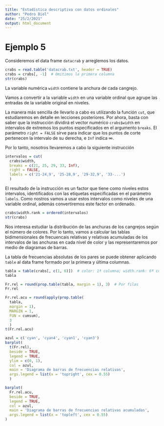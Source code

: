 ---
title: "Estadística descriptiva con datos ordinales"
author: "Pedro Biel"
date: "25/2/2021"
output: html_document
---

# Ejemplo 5

Consideremos el data frame `datacrab` y arreglemos los datos.

```{r}
crabs = read.table('datacrab.txt', header = TRUE)
crabs = crabs[, -1]  # Omitimos la primera columna
str(crabs)
```

La variable numérica `width` contiene la anchura de cada cangrejo.

Vamos a convertir a la variable `width` en una variable ordinal que agrupe las entradas de la variable original en niveles.

La manera más sencilla de llevarlo a cabo es utilizando la función `cut`, que estudiaremos en detalle en lecciones posteriores. Por ahora, basta con saber que la instrucción dividirá el vector numérico `crabs$width` en intervalos de extremos los puntos especificados en el argumento `breaks`. El parámetro `right = FALSE` sirve para indicar que los puntos de corte pertenecen la intervalo de su derecha, e `Inf` indica ∞.

Por lo tanto, nosotros llevaremos a cabo la siguiente instrucción

```{r}
intervalos = cut(
  crabs$width,
  breaks = c(21, 25, 29, 33, Inf),
  right = FALSE,
  labels = c('21-24,9', '25-28,9', '29-32,9', '33-...')
  )
```

El resultado de la instrucción es un factor que tiene como niveles estos intervalos, identificados con las etiquetas especificadas en el parámetro `labels`. Como nostros vamos a usar estos intervalos como niveles de una variable ordinal, además convertiremos este factor en ordenado.

```{r}
crabs$width.rank = ordered(intervalos)
str(crabs)
```

Nos interesa estudiar la distribución de las anchuras de los cangrejos según el número de colores. Por lo tanto, vamos a calcular las tablas bidimensionales de frecuencais relativas y relativas acumuladas de los intervalos de las anchuras en cada nivel de color y las representaremos por medio de diagramas de barras.

La tabla de frecuencias absolutas de los pares se puede obtener aplicando `table` al data frame formado por la primera y última columnas.

```{r}
tabla = table(crabs[, c(1, 6)])  # color: 1ª columna; width.rank: 6ª columna
tabla
```

```{r}
Fr.rel = round(prop.table(tabla, margin = 1), 3)  # Por filas
Fr.rel
```

```{r}
Fr.rel.acu = round(apply(prop.table(
  tabla, 
  margin = 1), 
  MARGIN = 1, 
  FUN = cumsum), 
  3
  )
t(Fr.rel.acu)
```

```{r}
azul = c('cyan', 'cyan4', 'cyan1', 'cyan3')
barplot(
  t(Fr.rel),
  beside = TRUE,
  legend = TRUE,
  ylim = c(0, 1),
  col = azul,
  main = 'Diagrama de barras de frecuencias relativas',
  args.legend = list(x = 'topright', cex = 0.55)
  )
```

```{r}
barplot(
  Fr.rel.acu,
  beside = TRUE,
  legend = TRUE,
  col = azul,
  main = 'Diagrama de barras de frecuencias relativas acumuladas',
  args.legend = list(x = 'topleft', cex = 0.55)
)
```

